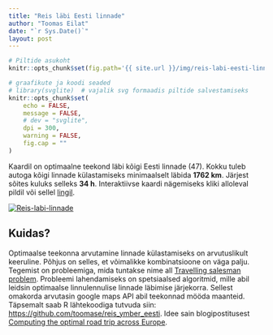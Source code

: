 ```yaml
---
title: "Reis läbi Eesti linnade"
author: "Toomas Eilat"
date: "`r Sys.Date()`"
layout: post
---
```


```r
# Piltide asukoht
knitr::opts_chunk$set(fig.path='{{ site.url }}/img/reis-labi-eesti-linnade-')
```

```r
# graafikute ja koodi seaded
# library(svglite)  # vajalik svg formaadis piltide salvestamiseks
knitr::opts_chunk$set(
    echo = FALSE, 
    message = FALSE,
    # dev = "svglite",
    dpi = 300,
    warning = FALSE,
    fig.cap = ""
)
```

Kaardil on optimaalne teekond läbi kõigi Eesti linnade (47). Kokku tuleb autoga kõigi linnade külastamiseks minimaalselt läbida __1762 km__. Järjest sõites kuluks selleks __34 h__. Interaktiivse kaardi nägemiseks kliki alloleval pildil või sellel <a href="http://toomase.github.io/files/reis_labi_eesti_linnade.html" target="_blank">lingil</a>.

<a href="http://toomase.github.io/files/reis_labi_eesti_linnade.html" target="_blank"><img border="0" alt="Reis-labi-linnade" src="http://toomase.github.io/img/reis-labi-eesti-linnade-teekond.png"></a>

## Kuidas?
Optimaalse teekonna arvutamine linnade külastamiseks on arvutuslikult keeruline. Põhjus on selles, et võimalikke kombinatsioone on väga palju. Tegemist on probleemiga, mida tuntakse nime all [Travelling salesman problem](https://en.wikipedia.org/wiki/Travelling_salesman_problem). Probleemi lahendamiseks on spetsiaalsed algoritmid, mille abil leidsin optimaalse linnulennulise linnade läbimise järjekorra. Sellest omakorda arvutasin google maps API abil teekonnad mööda maanteid. Täpsemalt saab R lähtekoodiga tutvuda siin: [https://github.com/toomase/reis_ymber_eesti](https://github.com/toomase/reis_ymber_eesti). Idee sain blogipostitusest [Computing the optimal road trip across Europe](http://www.randalolson.com/2015/03/10/computing-the-optimal-road-trip-across-europe/).